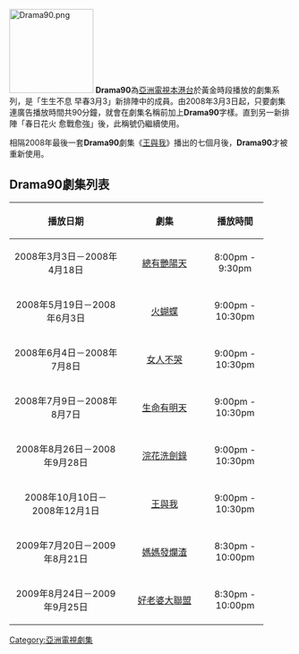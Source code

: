 [[File:Drama90.png|150px]]
'''Drama90'''為[[亞洲電視|亞洲電視]][[本港台|本港台]]於黃金時段播放的劇集系列，是「生生不息 早春3月3」新排陣中的成員。由2008年3月3日起，只要劇集連廣告播放時間共90分鐘，就會在劇集名稱前加上'''Drama90'''字樣。直到另一新排陣「春日花火 愈戰愈強」後，此稱號仍繼續使用。

相隔2008年最後一套'''Drama90'''劇集《[[王與我|王與我]]》播出的七個月後，'''Drama90'''才被重新使用。

== Drama90劇集列表 ==
{| border="1" cellpadding="4" cellspacing="0" style="margin: 1em 1em 1em 0; background: #F9F9F9; border: 1px #AAA solid;  border-collapse: collapse; font-size: 95%;" 
! align=center width=40% bgcolor="silver"| 播放日期 
! align=center width=30% bgcolor="silver"| 劇集 
! align=center width=20% bgcolor="silver"| 播放時間 
|- 
|2008年3月3日－2008年4月18日|| [[總有艷陽天|總有艷陽天]]||8:00pm - 9:30pm
|-
|2008年5月19日－2008年6月3日|| [[火蝴蝶|火蝴蝶]]||9:00pm - 10:30pm
|-
|2008年6月4日－2008年7月8日|| [[女人不哭|女人不哭]]||9:00pm - 10:30pm
|-
|2008年7月9日－2008年8月7日|| [[生命有明天|生命有明天]]||9:00pm - 10:30pm
|-
|2008年8月26日－2008年9月28日|| [[浣花洗劍錄|浣花洗劍錄]]||9:00pm - 10:30pm
|-
|2008年10月10日－2008年12月1日|| [[王與我|王與我]]||9:00pm - 10:30pm
|-
|2009年7月20日－2009年8月21日|| [[媽媽發怒了|媽媽發爛渣]]||8:30pm - 10:00pm
|-
|2009年8月24日－2009年9月25日|| [[糟糠之妻俱樂部|好老婆大聯盟]]||8:30pm - 10:00pm
|}

[[Category:亞洲電視劇集|Category:亞洲電視劇集]]